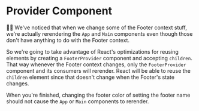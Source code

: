# Provider Component

👨‍💼 We've noticed that when we change some of the Footer context stuff, we're
actually rerendering the `App` and `Main` components even though those don't
have anything to do with the Footer context.

So we're going to take advantage of React's optimizations for reusing elements
by creating a `FooterProvider` component and accepting `children`. That way
whenever the Footer context changes, only the `FooterProvider` component and its
consumers will rerender. React will be able to reuse the `children` element
since that doesn't change when the Footer's state changes.

When you're finished, changing the footer color of setting the footer name
should not cause the `App` or `Main` components to rerender.
